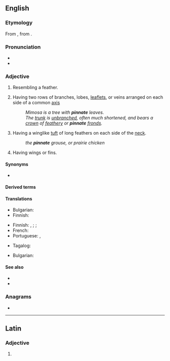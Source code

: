 ==English==

===Etymology===
From {{uder|en|la|pinnātus||[[feathered]]}}, from {{m|la|pinna||[[feather]]}}.

===Pronunciation===
* {{IPA|en|/pɪnˈneɪt/}}
* {{rhymes|en|eɪt|s=2}}

{{wikipedia}}

===Adjective===
{{en-adj}}

# Resembling a feather.
# {{lb|en|botany}} Having two rows of branches, lobes, [[leaflet]]s, or veins arranged on each side of a common [[axis]]
#: ''Mimosa is a tree with '''pinnate''' leaves.''
#: ''The [[trunk]] is [[unbranched]], often much shortened, and bears a [[crown]] of [[feathery]] or '''pinnate''' [[fronds]].''
# {{lb|en|zoology}} Having a winglike [[tuft]] of long feathers on each side of the [[neck]].
#: ''the '''pinnate''' grouse, or prairie chicken''
# {{lb|en|zoology}} Having wings or fins.

====Synonyms====
* {{l|en|pinnated}}

====Derived terms====
{{der3|en|abruptly-pinnate
|bipinnate
|even-pinnate
|imparipinnate
|multipinnate
|odd-pinnate
|paripinnate
|pluripinnate
|quadripinnate
|tripinnate
|tripinnated}}

====Translations====
{{trans-top|resembling a feather}}
* Bulgarian: {{t+|bg|перест}}
* Finnish: {{t|fi|sulkamainen}}
{{trans-mid}}
{{trans-bottom}}

{{trans-top|having two rows of members arranged on each side of a common axis}}
* Finnish: {{t|fi|pariliuskainen}}, {{t|fi|pariosainen}} {{qualifier|lobes}}; {{t|fi|parilehdykkäinen}} {{qualifier|leaflets}}; {{t+|fi|sulkasuoninen}} {{qualifier|veins}}
* French: {{t+|fr|penné}}
* Portuguese: {{t|pt|pinado}}, {{t|pt|penado}}
{{trans-mid}}
* Tagalog: {{t|tl|sangahan}}
{{trans-bottom}}

{{trans-top|having a winglike tuft of long feathers on each side of the neck}}
{{trans-mid}}
* Bulgarian: {{t|bg|криловиден}}
{{trans-bottom}}

====See also====
* {{l|en|pinnately}}
* {{l|en|palmate}}

===Anagrams===
* {{anagrams|en|a=aeinnpt|pentina}}

----

==Latin==

===Adjective===
{{la-adj-form|pinnāte}}

# {{inflection of|la|pinnātus||voc|m|s}}